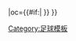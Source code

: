 {{fb team |t=-{zh-hk:洛達;zh-hans:罗达JC}- |tan=洛達 |tc=NED |abb={{#if:{{{abb|}}}|RJC{{0}}}} |oc={{#if:{{{oc|}}}|{{{oc}}} }} }}<!--
--><noinclude>[[Category:足球模板]]</noinclude>
